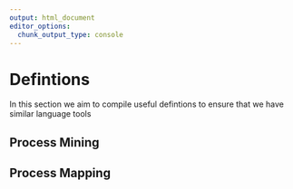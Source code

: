 ```yaml
---
output: html_document
editor_options: 
  chunk_output_type: console
---
```




# Defintions {#def}

In this section we aim to compile useful defintions to ensure that we have similar language tools

## Process Mining 



## Process Mapping 
